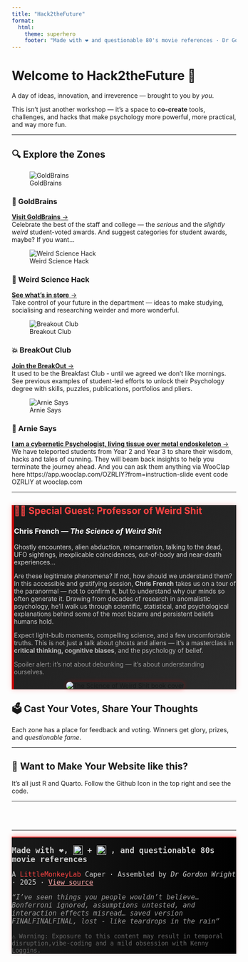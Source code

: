 ```yaml
---
title: "Hack2theFuture"
format: 
  html: 
    theme: superhero
    footer: "Made with ❤️ and questionable 80's movie references · Dr Gordon Wright · 2025"
---
```


# Welcome to **Hack2theFuture** 🚀

A day of ideas, innovation, and irreverence — brought to you by *you*.

This isn't just another workshop — it's a space to **co-create** tools, challenges, and hacks that make psychology more powerful, more practical, and way more fun.

------------------------------------------------------------------------

## 🔍 Explore the Zones

::: zone-card
![GoldBrains](images/StudentVoiceAwards.png){.zone-img}

### 🧠 GoldBrains

[**Visit GoldBrains** →](GoldBrains.qmd)\
Celebrate the best of the staff and college — the *serious* and the *slightly weird* student-voted awards. And suggest categories for student awards, maybe? If you want...
:::

::: zone-card
![Weird Science Hack](images/WeirdScienceHack.png){.zone-img}

### 🧪 Weird Science Hack

[**See what's in store** →](Hack2theFuture.qmd)\
Take control of your future in the department — ideas to make studying, socialising and researching weirder and more wonderful.
:::

::: zone-card
![Breakout Club](images/BreakoutClub.png){.zone-img}

### 💥 BreakOut Club

[**Join the BreakOut** →](BreakOutClub.qmd)\
It used to be the Breakfast Club - until we agreed we don't like mornings. See previous examples of student-led efforts to unlock their Psychology degree with skills, puzzles, publications, portfolios and pliers.
:::

::: zone-card
![Arnie Says](images/ArniSays.png){.zone-img}

### 🤖 Arnie Says

[**I am a cybernetic Psychologist, living tissue over metal endoskeleton** →](ArnieSays.qmd)\
We have teleported students from Year 2 and Year 3 to share their wisdom, hacks and tales of cunning. They will beam back insights to help you terminate the journey ahead. And you can ask them anything via WooClap here https://app.wooclap.com/OZRLIY?from=instruction-slide event code OZRLIY at wooclap.com
:::

------------------------------------------------------------------------

```{=html}
<!-- Special Guest Speaker Section -->
<section class="my-5 px-4 py-5 rounded text-light" style="background: linear-gradient(135deg, #1a1a1a, #2c2c2c); border-left: 5px solid #cc0000; box-shadow: 0 0 12px rgba(255,0,0,0.2);">

  <div class="d-flex flex-wrap align-items-center justify-content-between gap-4">
    
    <!-- Text Content -->
    <div style="flex: 1 1 360px;">
      <h2 class="display-5 fw-bold mb-3" style="color: #ff4444;">🧙‍♂️ Special Guest: Professor of Weird Shit</h2>
      <h3 class="mb-3" style="color: #ffffff;">Chris French — <em>The Science of Weird Shit</em></h3>

      <p class="lead" style="color: #dddddd;">
        Ghostly encounters, alien abduction, reincarnation, talking to the dead, UFO sightings, inexplicable coincidences, out-of-body and near-death experiences...
      </p>

      <p style="color: #cccccc;">
        Are these legitimate phenomena? If not, how should we understand them? In this accessible and gratifying session, 
        <strong>Chris French</strong> takes us on a tour of the paranormal — not to confirm it, but to understand why our minds so often generate it. 
        Drawing from decades of research in anomalistic psychology, he’ll walk us through scientific, statistical, and psychological explanations behind some of the most bizarre and persistent beliefs humans hold.
      </p>

      <p style="color: #bbbbbb;">
        Expect light-bulb moments, compelling science, and a few uncomfortable truths. This is not just a talk about ghosts and aliens — 
        it’s a masterclass in <strong>critical thinking, cognitive biases</strong>, and the psychology of belief.
      </p>

      <p style="color: #999999;" class="fst-italic">
        Spoiler alert: it’s not about debunking — it’s about understanding ourselves.
      </p>
    </div>

    <!-- Book Image -->
    <div style="flex: 0 0 220px; text-align: center;">
      <img src="images/weirdshitbook.jpg" alt="The Science of Weird Shit book cover" style="max-width: 100%; border-radius: 10px; box-shadow: 0 0 10px rgba(255,0,0,0.3);">
    </div>

  </div>
</section>
```

## 🗳️ Cast Your Votes, Share Your Thoughts

Each zone has a place for feedback and voting. Winners get glory, prizes, and *questionable fame*.

------------------------------------------------------------------------

## 🧰 Want to Make Your Website like this?

It's all just R and Quarto. Follow the Github Icon in the top right and see the code.

------------------------------------------------------------------------

```{=html}
<hr style="margin-top: 4rem; border-color: #cc0000;"/>

<footer class="text-center px-3 py-4" style="font-family: 'Atkinson Hyperlegible', monospace; background: linear-gradient(to right, #1a1a1a, #000000); color: #cccccc; border-top: 2px solid #ff4444; box-shadow: 0 -4px 10px rgba(255, 0, 0, 0.2);">

<p style="font-size: 1.1rem; margin-bottom: 0.5rem;">
  <strong>
    Made with ❤️,
    <img src="images/quarto-logo.png" alt="Quarto" style="height: 1.2em; vertical-align: text-bottom;">
    +
    <img src="images/Rlogo.png" alt="R" style="height: 1.2em; vertical-align: text-bottom;">
    , and questionable 80s movie references
  </strong>
</p>

  <p style="font-size: 0.95rem;">
    A <span style="color: #ff4444;">LittleMonkeyLab</span> Caper · Assembled by <em>Dr Gordon Wright</em> · 2025 · 
    <a href="https://github.com/LittleMonkeyLab/Hack2theFuture" target="_blank" style="color: #ffaaaa; text-decoration: underline;">View source</a> 
  </p>

  <p style="font-size: 0.95rem; font-style: italic; color: #999;">
    “I’ve seen things you people wouldn’t believe… Bonferroni ignored, assumptions untested, and interaction effects misread… saved version FINALFINALFINAL, lost - like teardrops in the rain”
  </p>

  <p style="margin-top: 1rem; font-size: 0.85rem; color: #666;">
    ⚠️ Warning: Exposure to this content may result in temporal disruption,vibe-coding and a mild obsession with Kenny Loggins.
  </p>

</footer>
```
